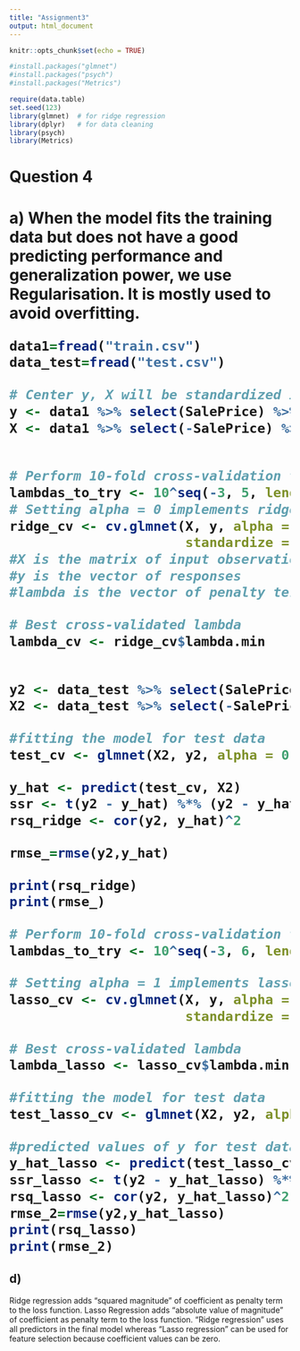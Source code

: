 ```yaml
---
title: "Assignment3"
output: html_document
---
```


```r
knitr::opts_chunk$set(echo = TRUE)
```

```r
#install.packages("glmnet")
#install.packages("psych")
#install.packages("Metrics")
```



```r
require(data.table)
set.seed(123)
library(glmnet)  # for ridge regression
library(dplyr)   # for data cleaning
library(psych)
library(Metrics)
```

<h1>Question 4<h1>
<h1>a)</h>
When the model fits the training data but does not have a good predicting performance and generalization power, we use Regularisation. It is mostly used to avoid overfitting.


```r
data1=fread("train.csv")
data_test=fread("test.csv")

# Center y, X will be standardized in the modelling function
y <- data1 %>% select(SalePrice) %>% scale(center = TRUE, scale = FALSE) %>% as.matrix()
X <- data1 %>% select(-SalePrice) %>% as.matrix()


# Perform 10-fold cross-validation to select lambda
lambdas_to_try <- 10^seq(-3, 5, length.out = 100)
# Setting alpha = 0 implements ridge regression
ridge_cv <- cv.glmnet(X, y, alpha = 0, lambda = lambdas_to_try,
                      standardize = TRUE, nfolds = 10)
#X is the matrix of input observations
#y is the vector of responses
#lambda is the vector of penalty terms

# Best cross-validated lambda
lambda_cv <- ridge_cv$lambda.min


y2 <- data_test %>% select(SalePrice) %>% scale(center = TRUE, scale = FALSE) %>% as.matrix()
X2 <- data_test %>% select(-SalePrice) %>% as.matrix()

#fitting the model for test data
test_cv <- glmnet(X2, y2, alpha = 0, lambda = lambda_cv, standardize = TRUE)

y_hat <- predict(test_cv, X2)
ssr <- t(y2 - y_hat) %*% (y2 - y_hat)
rsq_ridge <- cor(y2, y_hat)^2

rmse_=rmse(y2,y_hat)

print(rsq_ridge)
print(rmse_)
```



```r
# Perform 10-fold cross-validation to select lambda
lambdas_to_try <- 10^seq(-3, 6, length.out = 100)

# Setting alpha = 1 implements lasso regression
lasso_cv <- cv.glmnet(X, y, alpha = 1, lambda = lambdas_to_try,
                      standardize = TRUE, nfolds = 10)

# Best cross-validated lambda
lambda_lasso <- lasso_cv$lambda.min

#fitting the model for test data
test_lasso_cv <- glmnet(X2, y2, alpha = 0, lambda = lambda_lasso, standardize = TRUE)

#predicted values of y for test data
y_hat_lasso <- predict(test_lasso_cv, X2)
ssr_lasso <- t(y2 - y_hat_lasso) %*% (y2 - y_hat_lasso)
rsq_lasso <- cor(y2, y_hat_lasso)^2
rmse_2=rmse(y2,y_hat_lasso)
print(rsq_lasso)
print(rmse_2)
```

<h2>d)</h2>
Ridge regression adds “squared magnitude” of coefficient as penalty term to the loss function.
Lasso Regression adds “absolute value of magnitude” of coefficient as penalty term to the loss function.
“Ridge regression” uses all predictors in the final model whereas “Lasso regression” can be used for feature selection because coefficient values can be zero.

